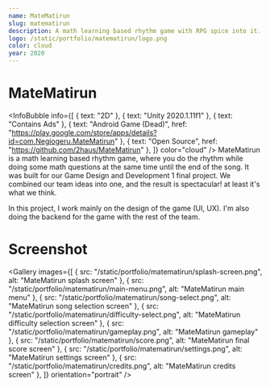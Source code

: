 ```yaml
---
name: MateMatirun
slug: matematirun
description: A math learning based rhythm game with RPG spice into it.
logo: /static/portfolio/matematirun/logo.png
color: cloud
year: 2020
---
```


# MateMatirun
<InfoBubble
    info={[
        { text: "2D" },
        { text: "Unity 2020.1.11f1" },
        { text: "Contains Ads" },
        { text: "Android Game (Dead)", href: "https://play.google.com/store/apps/details?id=com.Negiogeru.MateMatirun" },
        { text: "Open Source", href: "https://github.com/2haus/MateMatirun" },
    ]}
    color="cloud"
/>
MateMatirun is a math learning based rhythm game, where you do the rhythm while doing some math questions at the same time until the end of the song. It was built for our Game Design and Development 1 final project. We combined our team ideas into one, and the result is spectacular! at least it's what we think.

In this project, I work mainly on the design of the game (UI, UX). I'm also doing the backend for the game with the rest of the team.

# Screenshot
<Gallery
    images={[
        { src: "/static/portfolio/matematirun/splash-screen.png", alt: "MateMatirun splash screen" },
        { src: "/static/portfolio/matematirun/main-menu.png", alt: "MateMatirun main menu" },
        { src: "/static/portfolio/matematirun/song-select.png", alt: "MateMatirun song selection screen" },
        { src: "/static/portfolio/matematirun/difficulty-select.png", alt: "MateMatirun difficulty selection screen" },
        { src: "/static/portfolio/matematirun/gameplay.png", alt: "MateMatirun gameplay" },
        { src: "/static/portfolio/matematirun/score.png", alt: "MateMatirun final score screen" },
        { src: "/static/portfolio/matematirun/settings.png", alt: "MateMatirun settings screen" },
        { src: "/static/portfolio/matematirun/credits.png", alt: "MateMatirun credits screen" },
    ]}
    orientation="portrait"
/>